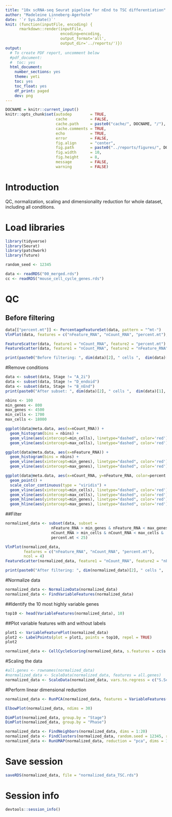 ```yaml
---
title: "10x scRNA-seq Seurat pipeline for nEnd to TSC differentiation"
author: "Madeleine Linneberg-Agerholm"
date: '`r Sys.Date()`'
knit: (function(inputFile, encoding) { 
      rmarkdown::render(inputFile,
                        encoding=encoding,
                        output_format='all',
                        output_dir='../reports/')})
output:
  # To create PDF report, uncomment below
  #pdf_document:
  #  toc: yes
  html_document:
    number_sections: yes
    theme: yeti
    toc: yes
    toc_float: yes
    df_print: paged
    dev: png
---
```


```r
DOCNAME = knitr::current_input()
knitr::opts_chunk$set(autodep        = TRUE,
                      cache          = FALSE,
                      cache.path     = paste0("cache/", DOCNAME, "/"),
                      cache.comments = TRUE,
                      echo           = TRUE,
                      error          = FALSE,
                      fig.align      = "center",
                      fig.path       = paste0("../reports/figures/", DOCNAME, "/"),
                      fig.width      = 10,
                      fig.height     = 8,
                      message        = FALSE,
                      warning        = FALSE)
```

# Introduction

QC, normalization, scaling and dimensionality reduction for whole dataset, including all conditions.

# Load libraries

```r
library(tidyverse)
library(Seurat)
library(patchwork)
library(future)

random_seed <- 12345
```

```r
data <- readRDS("00_merged.rds")
cc <- readRDS("mouse_cell_cycle_genes.rds")
```

# QC

## Before filtering
```r
data[["percent.mt"]] <- PercentageFeatureSet(data, pattern = "^mt-")
VlnPlot(data, features = c("nFeature_RNA", "nCount_RNA", "percent.mt"), ncol = 3)
```
```r
FeatureScatter(data, feature1 = "nCount_RNA", feature2 = "percent.mt")
FeatureScatter(data, feature1 = "nCount_RNA", feature2 = "nFeature_RNA")
```

```r
print(paste0("Before filtering: ", dim(data)[2], " cells ",  dim(data)[1], " genes"))
```

#Remove conditions

```r
data <- subset(data, Stage != "A_2i")
data <- subset(data, Stage != "D_endoid")
data <- subset(data, Stage != "B_nEnd")
print(paste0("After subset: ", dim(data)[2], " cells ",  dim(data)[1], " genes"))
```

```r
nbins <- 100
min_genes <- 800
max_genes <- 4500
min_cells <- 1700
max_cells <- 18000

ggplot(data@meta.data, aes(x=nCount_RNA)) + 
  geom_histogram(bins = nbins) + 
  geom_vline(aes(xintercept=min_cells), linetype="dashed", color='red') + 
  geom_vline(aes(xintercept=max_cells), linetype="dashed", color='red')

ggplot(data@meta.data, aes(x=nFeature_RNA)) + 
  geom_histogram(bins = nbins) + 
  geom_vline(aes(xintercept=min_genes), linetype="dashed", color='red') +
  geom_vline(aes(xintercept=max_genes), linetype="dashed", color='red')

ggplot(data@meta.data, aes(x=nCount_RNA, y=nFeature_RNA, color=percent.mt)) + 
  geom_point() + 
  scale_color_continuous(type = "viridis") + 
  geom_vline(aes(xintercept=min_cells), linetype="dashed", color='red') +
  geom_vline(aes(xintercept=max_cells), linetype="dashed", color='red') +
  geom_hline(aes(yintercept=min_genes), linetype="dashed", color='red') +
  geom_hline(aes(yintercept=max_genes), linetype="dashed", color='red')
```
##Filter

```r
normalized_data <- subset(data, subset = 
                    nFeature_RNA > min_genes & nFeature_RNA < max_genes & 
                    nCount_RNA > min_cells & nCount_RNA < max_cells & 
                    percent.mt < 25)
```

```r
VlnPlot(normalized_data, 
        features = c("nFeature_RNA", "nCount_RNA", "percent.mt"),
        ncol = 4)
FeatureScatter(normalized_data, feature1 = "nCount_RNA", feature2 = "nFeature_RNA")
```

```r
print(paste0("After filtering: ", dim(normalized_data)[2], " cells ",  dim(normalized_data)[1], " genes"))
```

#Normalize data

```r
normalized_data <- NormalizeData(normalized_data)
normalized_data <- FindVariableFeatures(normalized_data)
```

##Identify the 10 most highly variable genes
```r
top10 <- head(VariableFeatures(normalized_data), 10)
```

##Plot variable features with and without labels
```r
plot1 <- VariableFeaturePlot(normalized_data)
plot2 <- LabelPoints(plot = plot1, points = top10, repel = TRUE)
plot2
```

```r
normalized_data <- CellCycleScoring(normalized_data, s.features = cc$s.genes, g2m.features = cc$g2m.genes, set.ident = FALSE)
```

#Scaling the data

```r
#all.genes <- rownames(normalized_data)
#normalized_data <- ScaleData(normalized_data, features = all.genes)
normalized_data <- ScaleData(normalized_data, vars.to.regress = c("S.Score", "G2M.Score"), features = rownames(normalized_data))
```

#Perform linear dimensional reduction

```r
normalized_data <- RunPCA(normalized_data, features = VariableFeatures(object = normalized_data))
```

```r
ElbowPlot(normalized_data, ndims = 30)
```

```r
DimPlot(normalized_data, group.by = "Stage")
DimPlot(normalized_data, group.by = "Phase")
```

```r
normalized_data <- FindNeighbors(normalized_data, dims = 1:20)
normalized_data <- FindClusters(normalized_data, random.seed = 12345, resolution = 0.4)
normalized_data <- RunUMAP(normalized_data, reduction = "pca", dims = 1:20)
```

# Save session

```r
saveRDS(normalized_data, file = "normalized_data_TSC.rds")
```

# Session info

```r
devtools::session_info()
```
